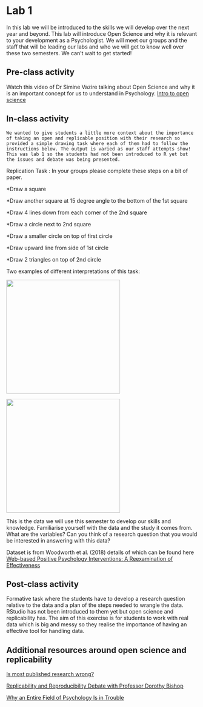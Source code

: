 # Lab 1 

In this lab we will be introduced to the skills we will develop over the next year and beyond. This lab will introduce Open Science and why it is relevant to your development as a Psychologist. We will meet our groups and the staff that will be leading our labs and who we will get to know well over these two semesters. We can't wait to get started!

## Pre-class activity
Watch this video of Dr Simine Vazire talking about Open Science and why it is an important concept for us to understand in Psychology. 
[Intro to open science](https://www.youtube.com/watch?v=1rFWeTryiW4&feature=youtu.be)

## In-class activity
```block
We wanted to give students a little more context about the importance of taking an open and replicable position with their research so provided a simple drawing task where each of them had to follow the instructions below. The output is varied as our staff attempts show! This was lab 1 so the students had not been introduced to R yet but the issues and debate was being presented. 
```


Replication Task : In your groups please complete these steps on a bit of paper.

*Draw a square

*Draw another square at 15 degree angle to the bottom of the 1st square

*Draw 4 lines down from each corner of the 2nd square

*Draw a circle next to 2nd square

*Draw a smaller circle on top of first circle 

*Draw upward line from side of 1st circle

*Draw 2 triangles on top of 2nd circle

Two examples of different interpretations of this task:

<img src="images/Holly_rep.jpg" width="300px" />

<img src="images/Aliyah.jpg" width="300px" />

This is the data we will use this semester to develop our skills and knowledge. Familiarise yourself with the data and the study it comes from. What are the variables? Can you think of a research question that you would be interested in answering with this data?

Dataset is from Woodworth et al. (2018) details of which can be found here [Web-based Positive Psychology Interventions: A Reexamination of Effectiveness](https://openpsychologydata.metajnl.com/articles/10.5334/jopd.35/)

## Post-class activity
Formative task where the students have to develop a research question relative to the data and a plan of the steps needed to wrangle the data. RStudio has not been introduced to them yet but open science and replicability has. The aim of this exercise is for students to work with real data which is big and messy so they realise the importance of having an effective tool for handling data. 

## Additional resources around open science and replicability
[Is most published research wrong?](https://youtu.be/42QuXLucH3Q)

[Replicability and Reproducibility Debate with Professor Dorothy Bishop](https://www.youtube.com/watch?v=UN8jgyXtz6A)

[Why an Entire Field of Psychology Is in Trouble](https://youtu.be/2MDNvKXdLEM)
